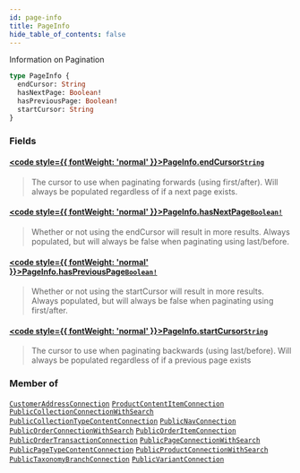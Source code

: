 ```yaml
---
id: page-info
title: PageInfo
hide_table_of_contents: false
---
```








Information on Pagination

```graphql
type PageInfo {
  endCursor: String
  hasNextPage: Boolean!
  hasPreviousPage: Boolean!
  startCursor: String
}
```


### Fields

#### [<code style={{ fontWeight: 'normal' }}>PageInfo.<b>endCursor</b></code>](#)<Bullet />[`String`](/demand/api/graphql-storefront/reference/scalars/string) <Badge class="secondary" text="scalar"/>
> The cursor to use when paginating forwards (using first/after). Will always be
populated regardless of if a next page exists.
> 

#### [<code style={{ fontWeight: 'normal' }}>PageInfo.<b>hasNextPage</b></code>](#)<Bullet />[`Boolean!`](/demand/api/graphql-storefront/reference/scalars/boolean) <Badge class="secondary" text="non-null"/> <Badge class="secondary" text="scalar"/>
> Whether or not using the endCursor will result in more results. Always
populated, but will always be false when paginating using last/before.
> 

#### [<code style={{ fontWeight: 'normal' }}>PageInfo.<b>hasPreviousPage</b></code>](#)<Bullet />[`Boolean!`](/demand/api/graphql-storefront/reference/scalars/boolean) <Badge class="secondary" text="non-null"/> <Badge class="secondary" text="scalar"/>
> Whether or not using the startCursor will result in more results. Always
populated, but will always be false when paginating using first/after.
> 

#### [<code style={{ fontWeight: 'normal' }}>PageInfo.<b>startCursor</b></code>](#)<Bullet />[`String`](/demand/api/graphql-storefront/reference/scalars/string) <Badge class="secondary" text="scalar"/>
> The cursor to use when paginating backwards (using last/before). Will always
be populated regardless of if a previous page exists
> 



### Member of

[`CustomerAddressConnection`](/demand/api/graphql-storefront/reference/objects/customer-address-connection)  <Badge class="secondary" text="object"/><Bullet />[`ProductContentItemConnection`](/demand/api/graphql-storefront/reference/objects/product-content-item-connection)  <Badge class="secondary" text="object"/><Bullet />[`PublicCollectionConnectionWithSearch`](/demand/api/graphql-storefront/reference/objects/public-collection-connection-with-search)  <Badge class="secondary" text="object"/><Bullet />[`PublicCollectionTypeContentConnection`](/demand/api/graphql-storefront/reference/objects/public-collection-type-content-connection)  <Badge class="secondary" text="object"/><Bullet />[`PublicNavConnection`](/demand/api/graphql-storefront/reference/objects/public-nav-connection)  <Badge class="secondary" text="object"/><Bullet />[`PublicOrderConnectionWithSearch`](/demand/api/graphql-storefront/reference/objects/public-order-connection-with-search)  <Badge class="secondary" text="object"/><Bullet />[`PublicOrderItemConnection`](/demand/api/graphql-storefront/reference/objects/public-order-item-connection)  <Badge class="secondary" text="object"/><Bullet />[`PublicOrderTransactionConnection`](/demand/api/graphql-storefront/reference/objects/public-order-transaction-connection)  <Badge class="secondary" text="object"/><Bullet />[`PublicPageConnectionWithSearch`](/demand/api/graphql-storefront/reference/objects/public-page-connection-with-search)  <Badge class="secondary" text="object"/><Bullet />[`PublicPageTypeContentConnection`](/demand/api/graphql-storefront/reference/objects/public-page-type-content-connection)  <Badge class="secondary" text="object"/><Bullet />[`PublicProductConnectionWithSearch`](/demand/api/graphql-storefront/reference/objects/public-product-connection-with-search)  <Badge class="secondary" text="object"/><Bullet />[`PublicTaxonomyBranchConnection`](/demand/api/graphql-storefront/reference/objects/public-taxonomy-branch-connection)  <Badge class="secondary" text="object"/><Bullet />[`PublicVariantConnection`](/demand/api/graphql-storefront/reference/objects/public-variant-connection)  <Badge class="secondary" text="object"/>



